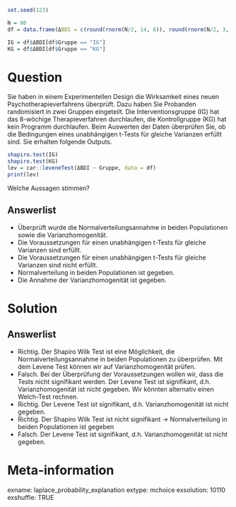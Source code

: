 ```r
set.seed(123)

N = 80
df = data.frame(ΔBDI = c(round(rnorm(N/2, 14, 8)), round(rnorm(N/2, 3, 2))),Gruppe = c(rep("IG", N/2), rep("KG", N/2)))    

IG = df$ΔBDI[df$Gruppe == "IG"]
KG = df$ΔBDI[df$Gruppe == "KG"]
```


Question 
======== 

Sie haben in einem Experimentellen Design die Wirksamkeit eines neuen Psychotherapieverfahrens überprüft. Dazu haben Sie Probanden randomisiert in zwei Gruppen eingeteilt. Die Interventionsgruppe (IG) hat das 8-wöchige Therapieverfahren durchlaufen, die Kontrollgruppe (KG) hat kein Programm durchlaufen. Beim Auswerten der Daten überprüfen Sie, ob die Bedingungen eines unabhängigen t-Tests für gleiche Varianzen erfüllt sind. Sie erhalten folgende Outputs.

```r
shapiro.test(IG)
shapiro.test(KG)
lev = car::leveneTest(ΔBDI ~ Gruppe, data = df)
print(lev)
```
Welche Aussagen stimmen? 

Answerlist
----------

* Überprüft wurde die Normalverteilungsannahme in beiden Populationen sowie die Varianzhomogenität.
* Die Voraussetzungen für einen unabhängigen t-Tests für gleiche Varianzen sind erfüllt.
* Die Voraussetzungen für einen unabhängigen t-Tests für gleiche Varianzen sind nicht erfüllt.
* Normalverteilung in beiden Populationen ist gegeben. 
* Die Annahme der Varianzhomogenität ist gegeben. 


Solution
========

Answerlist
----------

* Richtig. Der Shapiro Wilk Test ist eine Möglichkeit, die Normalverteilungsannahme in beiden Populationen zu überprüfen. Mit dem Levene Test können wir auf Varianzhomogenität prüfen.
* Falsch. Bei der Überprüfung der Voraussetzungen wollen wir, dass die Tests nicht signifikant werden. Der Levene Test ist signifikant, d.h. Varianzhomogenität ist nicht gegeben. Wir könnten alternativ einen Welch-Test rechnen. 
* Richtig. Der Levene Test ist signifikant, d.h. Varianzhomogenität ist nicht gegeben.
* Richtig. Der Shapiro Wilk Test ist nicht signifikant -> Normalverteilung in beiden Populationen ist gegeben
* Falsch. Der Levene Test ist signifikant, d.h. Varianzhomogenität ist nicht gegeben.

Meta-information
================
exname: laplace_probability_explanation
extype: mchoice 
exsolution: 10110
exshuffle: TRUE
